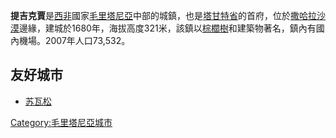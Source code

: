 {{Infobox settlement
|name = 提吉克賈
|native_name = 
|settlement_type        =
|image_skyline = 
|imagesize = 
|image_caption = 
|image_flag = 
|image_seal = 
|image_map = 
|map_caption = 
|pushpin_map = Mauritania
|pushpin_label_position =bottom
|pushpin_mapsize        = 300
|pushpin_map_caption    =
|coordinates_region = MR
|subdivision_type = 國家
|subdivision_type1 = 省
|subdivision_name = {{flag|Mauritania}}
|subdivision_name1 = [[塔甘特省|塔甘特省]]
|subdivision_type2 =
|subdivision_name2 = 
|established_title = 
|established_date =
|government_type = 
|leader_title = 
|leader_name = 
|area_magnitude = 
|area_total_sq_mi =
|area_total_km2 = 
|area_land_sq_mi =
|area_land_km2 = 
|area_urban_sq_mi = 
|area_urban_km2 = 
|area_metro_km2 = 
|area_metro_sq_mi = 
|population_as_of=
|population_footnotes =
|population_total =  
|population_urban = 
|population_metro =
|population_density_sq_mi = 
|population_density_km2 =
|timezone = 
|utc_offset = 
|timezone_DST =
|utc_offset_DST = 
|latd=18|latm=33|lats=|latNS=N
|longd=11|longm=26|longs=|longEW=W
|elevation_footnotes=
|elevation_m = 
|elevation_ft = 
|postal_code_type = 
|postal_code = 
|area_code = 
|website = 
|footnotes =
}}

'''提吉克賈'''是[[西非|西非]]國家[[毛里塔尼亞|毛里塔尼亞]]中部的城鎮，也是[[塔甘特省|塔甘特省]]的首府，位於[[撒哈拉沙漠|撒哈拉沙漠]]邊緣，建城於1680年，海拔高度321米，該鎮以[[棕櫚樹|棕櫚樹]]和建築物著名，鎮內有國內機場。2007年人口73,532。

==友好城市==
* {{FRA}} [[苏瓦松|苏瓦松]]

{{Coord|18|33|N|11|26|W|region:MR_type:city|display=title}}

[[Category:毛里塔尼亞城市|Category:毛里塔尼亞城市]]

{{Mauritania-stub}}